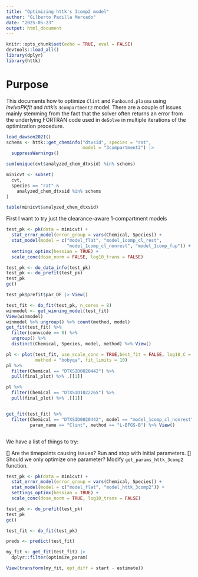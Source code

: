 ```yaml
---
title: "Optimizing httk's 3comp2 model"
author: "Gilberto Padilla Mercado"
date: "2025-05-23"
output: html_document
---
```


```r
knitr::opts_chunk$set(echo = TRUE, eval = FALSE)
devtools::load_all()
library(dplyr)
library(httk)
```

# Purpose

This documents how to optimize `Clint` and `Funbound.plasma` using
_invivoPKfit_ and _httk_'s `3compartment2` model. There are
a couple of issues mainly stemming from the fact that the solver often
returns an error from the underlying FORTRAN code used in `deSolve` in
multiple iterations of the optimization procedure.

```r
load_dawson2021()
schems <- httk::get_cheminfo("dtxsid", species = "rat",
                             model = "3compartment2") |>
  suppressWarnings()

sum(unique(cvt$analyzed_chem_dtxsid) %in% schems)

minicvt <- subset(
  cvt,
  species == "rat" &
    analyzed_chem_dtxsid %in% schems
)

table(minicvt$analyzed_chem_dtxsid)
```

First I want to try just the clearance-aware 1-compartment models


```r
test_pk <- pk(data = minicvt) + 
  stat_error_model(error_group = vars(Chemical, Species)) +
  stat_model(model = c("model_flat", "model_1comp_cl_rest",
                       "model_1comp_cl_nonrest", "model_1comp_fup")) +
  settings_optimx(hessian = TRUE) +
  scale_conc(dose_norm = FALSE, log10_trans = FALSE)

test_pk <- do_data_info(test_pk)
test_pk <- do_prefit(test_pk)
test_pk
gc()

test_pk$prefit$par_DF |> View()

test_fit <- do_fit(test_pk, n_cores = 8)
winmodel <- get_winning_model(test_fit)
View(winmodel)
winmodel %>% ungroup() %>% count(method, model)
get_fit(test_fit) %>%
  filter(convcode == 0) %>%
  ungroup() %>%
  distinct(Chemical, Species, model, method) %>% View()

pl <- plot(test_fit, use_scale_conc = TRUE,best_fit = FALSE, log10_C = TRUE,
           method = "bobyqa", fit_limits = 10)
pl %>%
  filter(Chemical == "DTXSID0020442") %>%
  pull(final_plot) %>% .[[1]]

pl %>%
  filter(Chemical == "DTXSID1022265") %>%
  pull(final_plot) %>% .[[1]]


get_fit(test_fit) %>%
  filter(Chemical == "DTXSID0020442", model == "model_1comp_cl_nonrest",
         param_name == "Clint", method == "L-BFGS-B") %>% View()



```


We have a list of things to try:

[] Are the timepoints causing issues? Run and stop with initial parameters.
[] Should we only optimize one parameter? Modify `get_params_httk_3comp2` function.



```r

test_pk <- pk(data = minicvt) + 
  stat_error_model(error_group = vars(Chemical, Species)) +
  stat_model(model = c("model_flat", "model_httk_3comp2")) +
  settings_optimx(hessian = TRUE) +
  scale_conc(dose_norm = TRUE, log10_trans = FALSE)

test_pk <- do_prefit(test_pk)
test_pk
gc()

test_fit <- do_fit(test_pk)

```

```r
preds <- predict(test_fit)

my_fit <- get_fit(test_fit) |>
  dplyr::filter(optimize_param)

View(transform(my_fit, opt_diff = start - estimate))

```

